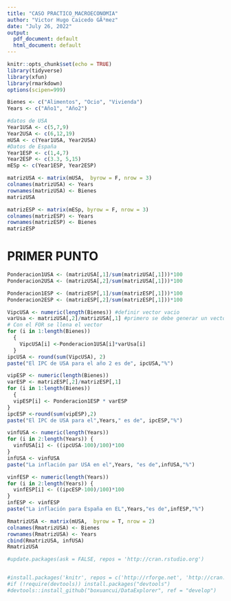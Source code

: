 ```yaml
---
title: "CASO PRACTICO_MACROECONOMIA"
author: "Victor Hugo Caicedo GÃ³mez"
date: "July 26, 2022"
output:
  pdf_document: default
  html_document: default
---
```


```r
knitr::opts_chunk$set(echo = TRUE)
library(tidyverse)
library(xfun)
library(rmarkdown)
options(scipen=999)
```

```r
Bienes <- c("Alimentos", "Ocio", "Vivienda")
Years <- c("Año1", "Año2")

#datos de USA
Year1USA <- c(5,7,9)
Year2USA <- c(6,12,19)
mUSA <- c(Year1USA, Year2USA)
#Datos de España
Year1ESP <- c(1,4,7)
Year2ESP <- c(3.3, 5,15)
mESp <- c(Year1ESP, Year2ESP)

```

```r
matrizUSA <- matrix(mUSA,  byrow = F, nrow = 3)
colnames(matrizUSA) <- Years
rownames(matrizUSA) <- Bienes
matrizUSA
```

```r
matrizESP <- matrix(mESp, byrow = F, nrow = 3)
colnames(matrizESP) <- Years
rownames(matrizESP) <- Bienes
matrizESP
```

# PRIMER PUNTO

```r
Ponderacion1USA <- (matrizUSA[,1]/sum(matrizUSA[,1]))*100
Ponderacion2USA <- (matrizUSA[,2]/sum(matrizUSA[,1]))*100
```

```r
Ponderacion1ESP <- (matrizESP[,1]/sum(matrizESP[,1]))*100
Ponderacion2ESP <- (matrizESP[,2]/sum(matrizESP[,1]))*100
```

```r
VipcUSA <- numeric(length(Bienes)) #definir vector vacio
varUsa <- matrizUSA[,2]/matrizUSA[,1] #primero se debe generar un vector nX1
# Con el FOR se llena el vector
for (i in 1:length(Bienes)) 
  {
    VipcUSA[i] <-Ponderacion1USA[i]*varUsa[i]
  }
ipcUSA <- round(sum(VipcUSA), 2)
paste("El IPC de USA para el año 2 es de", ipcUSA,"%")
```

```r

vipESP <- numeric(length(Bienes))
varESP <- matrizESP[,2]/matrizESP[,1]
for (i in 1:length(Bienes)) 
  {
  vipESP[i] <- Ponderacion1ESP * varESP
}
ipcESP <-round(sum(vipESP),2)
paste("El IPC de USA para el",Years," es de", ipcESP,"%")

```

```r
vinfUSA <- numeric(length(Years))
for (i in 2:length(Years)) {
  vinfUSA[i] <- ((ipcUSA-100)/100)*100
}
infUSA <- vinfUSA
paste("La inflación par USA en el",Years, "es de",infUSA,"%")

```

```r
vinfESP <- numeric(length(Years))
for (i in 2:length(Years)) {
  vinfESP[i] <- ((ipcESP-100)/100)*100
}
infESP <- vinfESP
paste("La inflación para España en EL",Years,"es de",infESP,"%")
```
```r
RmatrizUSA <- matrix(mUSA,  byrow = T, nrow = 2)
colnames(RmatrizUSA) <- Bienes
rownames(RmatrizUSA) <- Years 
cbind(RmatrizUSA, infUSA)
RmatrizUSA

```

```r
#update.packages(ask = FALSE, repos = 'http://cran.rstudio.org')


#install.packages('knitr', repos = c('http://rforge.net', 'http://cran.rstudio.org'),type = 'source')
#if (!require(devtools)) install.packages("devtools")
#devtools::install_github("boxuancui/DataExplorer", ref = "develop")
```




